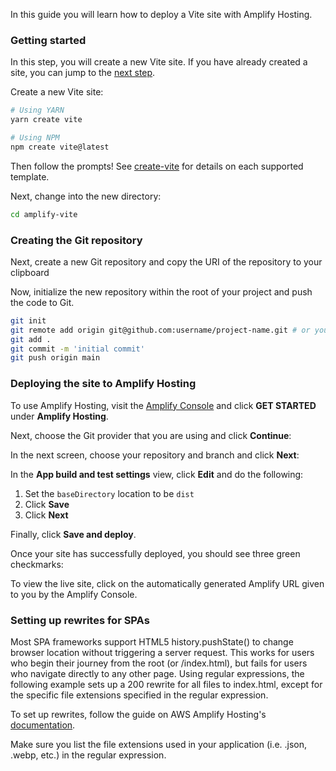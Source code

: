 In this guide you will learn how to deploy a Vite site with Amplify Hosting.

### Getting started

<Callout>

In this step, you will create a new Vite site. If you have already created a site, you can jump to the [next step](#creating-the-git-repository).

</Callout>

Create a new Vite site:

```sh
# Using YARN
yarn create vite

# Using NPM
npm create vite@latest
```

Then follow the prompts! See [create-vite](https://github.com/vitejs/vite/tree/main/packages/create-vite) for details on each supported template.

Next, change into the new directory:
```sh
cd amplify-vite
```

### Creating the Git repository

Next, create a new Git repository and copy the URI of the repository to your clipboard

 

Now, initialize the new repository within the root of your project and push the code to Git.

```sh
git init
git remote add origin git@github.com:username/project-name.git # or your git repository location
git add .
git commit -m 'initial commit'
git push origin main
```

### Deploying the site to Amplify Hosting

To use Amplify Hosting, visit the [Amplify Console](https://console.aws.amazon.com/amplify/home) and click __GET STARTED__ under __Amplify Hosting__.

 

Next, choose the Git provider that you are using and click __Continue__:

 

In the next screen, choose your repository and branch and click __Next__:

 

In the __App build and test settings__ view, click __Edit__ and do the following:

1. Set the `baseDirectory` location to be `dist`
2. Click __Save__
3. Click __Next__

 

Finally, click __Save and deploy__.

Once your site has successfully deployed, you should see three green checkmarks:

 

To view the live site, click on the automatically generated Amplify URL given to you by the Amplify Console.

### Setting up rewrites for SPAs

Most SPA frameworks support HTML5 history.pushState() to change browser location without triggering a server request. This works for users who begin their journey from the root (or /index.html), but fails for users who navigate directly to any other page. Using regular expressions, the following example sets up a 200 rewrite for all files to index.html, except for the specific file extensions specified in the regular expression.

To set up rewrites, follow the guide on AWS Amplify Hosting's [documentation](https://docs.aws.amazon.com/amplify/latest/userguide/redirects.html#redirects-for-single-page-web-apps-spa).

<Callout>
Make sure you list the file extensions used in your application (i.e. .json, .webp, etc.) in the regular expression.
</Callout>

